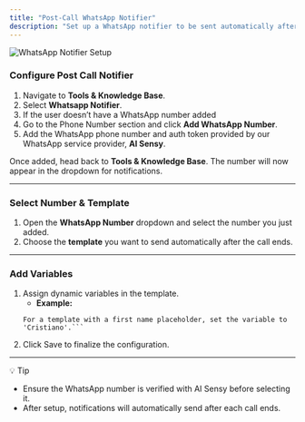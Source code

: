 ```yaml
---
title: "Post-Call WhatsApp Notifier"
description: "Set up a WhatsApp notifier to be sent automatically after a call ends."
---
```


![WhatsApp Notifier Setup](/images/postcall.png)

### Configure Post Call Notifier
1. Navigate to **Tools & Knowledge Base**. 
2. Select **Whatsapp Notifier**.
3. If the user doesn’t have a WhatsApp number added
4. Go to the Phone Number section and click **Add WhatsApp Number**.  
5. Add the WhatsApp phone number and auth token provided by our WhatsApp service provider, **AI Sensy**.  

Once added, head back to **Tools & Knowledge Base**. The number will now appear in the dropdown for notifications.

---

### Select Number & Template

1. Open the **WhatsApp Number** dropdown and select the number you just added.  
2. Choose the **template** you want to send automatically after the call ends.  

---

### Add Variables

1. Assign dynamic variables in the template.  
   - **Example:**  
   ```text
   For a template with a first name placeholder, set the variable to 'Cristiano'.```

2. Click Save to finalize the configuration.

---

💡 Tip

- Ensure the WhatsApp number is verified with AI Sensy before selecting it.
- After setup, notifications will automatically send after each call ends.